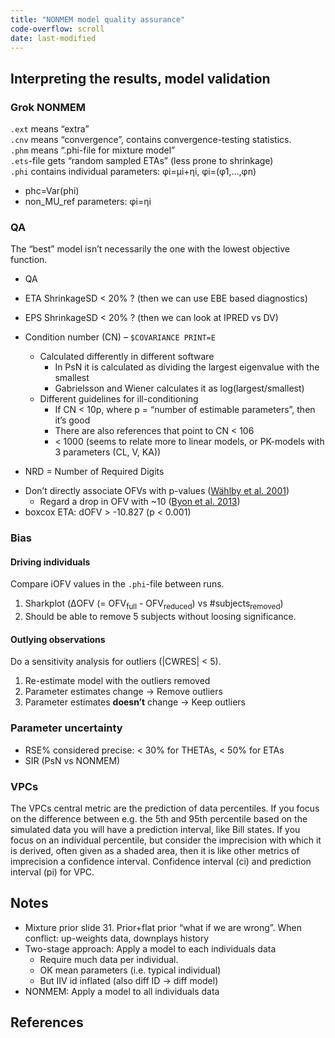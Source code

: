 ```yaml
---
title: "NONMEM model quality assurance"
code-overflow: scroll
date: last-modified
---
```


:::{.callout-caution title="Under construction"}
:::

## Interpreting the results, model validation

### Grok NONMEM

`.ext` means "extra"  
`.cnv` means "convergence", contains convergence-testing statistics.  
`.phm` means ".phi-file for mixture model"  
`.ets`-file gets "random sampled ETAs" (less prone to shrinkage)  
`.phi` contains individual parameters: φi=μi+ηi, φi=(φ1,…,φn)  

* phc=Var(phi)
* non_MU_ref parameters: φi=ηi

### QA

::: {.callout-tip}
The "best" model isn’t necessarily the one with the lowest objective function.
:::

* QA
* ETA ShrinkageSD < 20% ? (then we can use EBE based diagnostics)
* EPS ShrinkageSD < 20% ? (then we can look at IPRED vs DV)

* Condition number (CN) – `$COVARIANCE PRINT=E`
  * Calculated differently in different software
    * In PsN it is calculated as dividing the largest eigenvalue with the smallest
    * Gabrielsson and Wiener calculates it as log(largest/smallest)
  * Different guidelines for ill-conditioning
    * If CN < 10p, where p = "number of estimable parameters", then it’s good
    * There are also references that point to CN < 106
    * < 1000 (seems to relate more to linear models, or PK-models with 3 parameters (CL, V, KA))
* NRD = Number of Required Digits

::: {.callout-tip title="Significant improvement"}
* Don't directly associate OFVs with p-values ([Wählby et al. 2001](https://doi.org/10.1023/A:1011527125570))
  * Regard a drop in OFV with ~10 ([Byon et al. 2013](https://doi.org/10.1038/psp.2013.26))
* boxcox ETA: dOFV > -10.827 (p < 0.001)
:::

### Bias

#### Driving individuals

Compare iOFV values in the `.phi`-file between runs.

1. Sharkplot (ΔOFV (= OFV~full~ - OFV~reduced~) vs #subjects~removed~)
2. Should be able to remove 5 subjects without loosing significance.

#### Outlying observations {#sec-outliers}

Do a sensitivity analysis for outliers (|CWRES| < 5).

1. Re-estimate model with the  outliers removed
2. Parameter estimates change -> Remove outliers
3. Parameter estimates **doesn’t** change -> Keep outliers

### Parameter uncertainty

* RSE% considered precise: < 30% for THETAs, < 50% for ETAs
* SIR (PsN vs NONMEM)

### VPCs

The VPCs central metric are the prediction of data percentiles.
If you focus on the difference between e.g. the 5th and 95th percentile based on the simulated data you will have a prediction interval, like Bill states.
If you focus on an individual percentile, but consider the imprecision with which it is derived, often given as a shaded area, then it is like other metrics of imprecision a confidence interval.
Confidence interval (ci) and prediction interval (pi) for VPC.

::: {.callout-note}

## Notes

* Mixture prior slide 31. Prior+flat prior "what if we are wrong". When conflict: up-weights data, downplays history
* Two-stage approach: Apply a model to each individuals data
  * Require much data per individual.
  * OK mean parameters (i.e. typical individual)
  * But IIV id inflated (also diff ID -> diff model)
* NONMEM: Apply a model to all individuals data

:::

## References

::: {#refs}
:::
